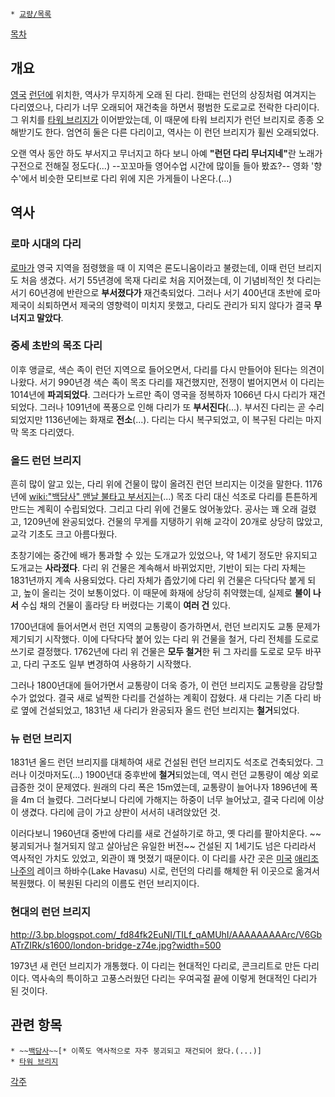  * [[교량/목록]]

[[목차]]
== 개요 ==
[[영국]] [[런던]]에 위치한, 역사가 무지하게 오래 된 다리. 한때는 런던의 상징처럼 여겨지는 다리였으나, 다리가 너무 오래되어 재건축을 하면서 평범한 도로교로 전락한 다리이다. 그 위치를 [[타워 브리지]]가 이어받았는데, 이 때문에 타워 브리지가 런던 브리지로 종종 오해받기도 한다. 엄연히 둘은 다른 다리이고, 역사는 이 런던 브리지가 휠씬 오래되었다.

오랜 역사 동안 하도 부서지고 무너지고 하다 보니 아예 '''"런던 다리 무너지네"'''란 노래가 구전으로 전해질 정도다(...) --꼬꼬마들 영어수업 시간에 많이들 들아 봤죠?-- 영화 '향수'에서 비슷한 모티브로 다리 위에 지은 가게들이 나온다.(...)


== 역사 ==
=== 로마 시대의 다리 ===
[[로마]]가 영국 지역을 점령했을 때 이 지역은 론도니움이라고 불렸는데, 이때 런던 브리지도 처음 생겼다. 서기 55년경에 목재 다리로 처음 지어졌는데, 이 기념비적인 첫 다리는 서기 60년경에 반란으로 '''부서졌다가''' 재건축되었다. 그러나 서기 400년대 초반에 로마 제국이 쇠퇴하면서 제국의 영향력이 미치지 못했고, 다리도 관리가 되지 않다가 결국 '''무너지고 말았다'''. 

=== 중세 초반의 목조 다리 ===
이후 앵글로, 색슨 족이 런던 지역으로 들어오면서, 다리를 다시 만들어야 된다는 의견이 나왔다. 서기 990년경 색슨 족이 목조 다리를 재건했지만, 전쟁이 벌어지면서 이 다리는 1014년에 '''파괴되었다'''. 그러다가 노르만 족이 영국을 정복하자 1066년 다시 다리가 재건되었다. 그러나 1091년에 폭풍으로 인해 다리가 또 '''부서진다'''(...). 부서진 다리는 곧 수리되었지만 1136년에는 화재로 '''전소'''(...). 다리는 다시 복구되었고, 이 복구된 다리는 마지막 목조 다리였다. 

=== 올드 런던 브리지 ===
흔히 많이 알고 있는, 다리 위에 건물이 많이 올려진 런던 브리지는 이것을 말한다. 1176년에 [[wiki:"백담사" 맨날 불타고 부서지는]](...) 목조 다리 대신 석조로 다리를 튼튼하게 만드는 계획이 수립되었다. 그리고 다리 위에 건물도 얹어놓았다. 공사는 꽤 오래 걸렸고, 1209년에 완공되었다. 건물의 무게를 지탱하기 위해 교각이 20개로 상당히 많았고, 교각 기초도 크고 아름다웠다. 

초창기에는 중간에 배가 통과할 수 있는 도개교가 있었으나, 약 1세기 정도만 유지되고 도개교는 '''사라졌다'''. 다리 위 건물은 계속해서 바뀌었지만, 기반이 되는 다리 자체는 1831년까지 계속 사용되었다. 다리 자체가 좁았기에 다리 위 건물은 다닥다닥 붙게 되고, 높이 올리는 것이 보통이었다. 이 때문에 화재에 상당히 취약했는데, 실제로 '''불이 나서''' 수십 채의 건물이 홀라당 타 버렸다는 기록이 '''여러 건''' 있다.

1700년대에 들어서면서 런던 지역의 교통량이 증가하면서, 런던 브리지도 교통 문제가 제기되기 시작했다. 이에 다닥다닥 붙어 있는 다리 위 건물을 철거, 다리 전체를 도로로 쓰기로 결정했다. 1762년에 다리 위 건물은 '''모두 철거'''한 뒤 그 자리를 도로로 모두 바꾸고, 다리 구조도 일부 변경하여 사용하기 시작했다.  

그러나 1800년대에 들어가면서 교통량이 더욱 증가, 이 런던 브리지도 교통량을 감당할 수가 없었다. 결국 새로 널찍한 다리를 건설하는 계획이 잡혔다. 새 다리는 기존 다리 바로 옆에 건설되었고, 1831년 새 다리가 완공되자 올드 런던 브리지는 '''철거'''되었다.

=== 뉴 런던 브리지 ===
1831년 올드 런던 브리지를 대체하여 새로 건설된 런던 브리지도 석조로 건축되었다. 그러나 이것마저도(...) 1900년대 중후반에 '''철거'''되었는데, 역시 런던 교통량이 예상 외로 급증한 것이 문제였다. 원래의 다리 폭은 15m였는데, 교통량이 늘어나자 1896년에 폭을 4m 더 늘렸다. 그러다보니 다리에 가해지는 하중이 너무 늘어났고, 결국 다리에 이상이 생겼다. 다리에 금이 가고 상판이 서서히 내려앉았던 것.

이러다보니 1960년대 중반에 다리를 새로 건설하기로 하고, 옛 다리를 팔아치운다. ~~붕괴되거나 철거되지 않고 살아남은 유일한 버전~~ 건설된 지 1세기도 넘은 다리라서 역사적인 가치도 있었고, 외관이 꽤 멋졌기 때문이다. 이 다리를 사간 곳은 [[미국]] [[애리조나]]주의 레이크 하바수(Lake Havasu) 시로, 런던의 다리를 해체한 뒤 이곳으로 옮겨서 복원했다. 이 복원된 다리의 이름도 런던 브리지이다.

=== 현대의 런던 브리지 ===
http://3.bp.blogspot.com/_fd84fk2EuNI/TILf_qAMUhI/AAAAAAAAArc/V6GbATrZIRk/s1600/london-bridge-z74e.jpg?width=500

1973년 새 런던 브리지가 개통했다. 이 다리는 현대적인 다리로, 콘크리트로 만든 다리이다. 역사속의 특이하고 고풍스러웠던 다리는 우여곡절 끝에 이렇게 현대적인 다리가 된 것이다.

== 관련 항목 ==
 * ~~[[백담사]]~~[* 이쪽도 역사적으로 자주 붕괴되고 재건되어 왔다.(...)]
 * [[타워 브리지]]

[[각주]]
